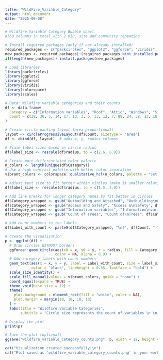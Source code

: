 ```yaml
---
title: "WildFire_Variable_Category"
output: html_document
date: "2025-09-08"
---
```


```r
# Wildfire Variable Category Bubble chart 
#360 columns in total with 2 UID, site and community repeating

# Install required packages (only if not already installed)
required_packages <- c("packcircles", "ggplot2", "ggforce", "viridis", "colorspace", "scales")
new_packages <- required_packages[!(required_packages %in% installed.packages()[,"Package"])]
if(length(new_packages)) install.packages(new_packages)

# Load libraries
library(packcircles)
library(ggplot2)
library(ggforce)
library(viridis)
library(colorspace)
library(scales)

# Data: Wildfire variable categories and their counts
df <- data.frame(
  Category = c("Information variables", "Roof", "Attic", "Windows", "Siding","Garage","Noncombustible", "Foundation", "Deck/Patio", "Fence", "Vents", "Fuels", "Man Made", "Outbuilding and Attached", "Count of Trees", "Access and Safety"),
  Count = c(38, 30, 5, 14, 17, 13, 3, 5, 33, 12, 7, 88, 24, 38, 13, 18)
)

# Create circle packing layout (area-proportional)
layout <- circleProgressiveLayout(df$Count, sizetype = "area")
df <- cbind(df, layout)  # adds x, y, radius columns

# Scale label sizes based on circle radius
df$label_size <- rescale(df$radius, to = c(2.6, 6.0))

# Create more differentiated color palette
n_colors <- length(unique(df$Category))
# Use a high-contrast palette with better color separation
vibrant_colors <- colorspace::qualitative_hcl(n_colors, palette = "Set 2", c = 80, l = 70)

# Adjust text size to fit better within circles (make it smaller relative to radius)
df$label_size <- rescale(df$radius, to = c(1.5, 3.0))

# Add line breaks for longer category names to fit better in circles
df$Category_wrapped <- gsub("Outbuilding and Attached", "Outbuilding\n& Attached", df$Category)
df$Category_wrapped <- gsub("Access and Safety", "Access &\nSafety", df$Category_wrapped)
df$Category_wrapped <- gsub("Information variables", "Information\nvariables", df$Category_wrapped)
df$Category_wrapped <- gsub("Count of Trees", "Count of\nTrees", df$Category_wrapped)

# Add count numbers to the labels
df$Label_with_count <- paste0(df$Category_wrapped, "\n(", df$Count, ")")

# Create the visualization
p <- ggplot(df) +
  # Draw circles WITHOUT borders
  ggforce::geom_circle(aes(x0 = x, y0 = y, r = radius, fill = Category),
                       color = NA, alpha = 0.9) +
  # Add category labels with count numbers
  geom_text(aes(x = x, y = y, label = Label_with_count, size = label_size),
            color = "black", lineheight = 0.85, fontface = "bold") +
  scale_size_identity() +
  scale_fill_manual(values = vibrant_colors, guide = "none") +
  coord_equal(expand = TRUE) +
  theme_void(base_size = 12) +
  theme(
    plot.background = element_rect(fill = "white", color = NA),
    plot.margin = margin(18, 18, 18, 18)
  ) +
  labs(title = "Wildfire Variable Categories",
       subtitle = "Circle size represents the count of variables \n in each category")

# Display the plot
print(p)

# Save the plot (optional)
ggsave("wildfire_variable_category_counts.png", p, width = 12, height = 10, dpi = 300, bg = "white")

cat("Visualization created successfully!\n")
cat("Plot saved as 'wildfire_variable_category_counts.png' in your working directory.\n")

```

